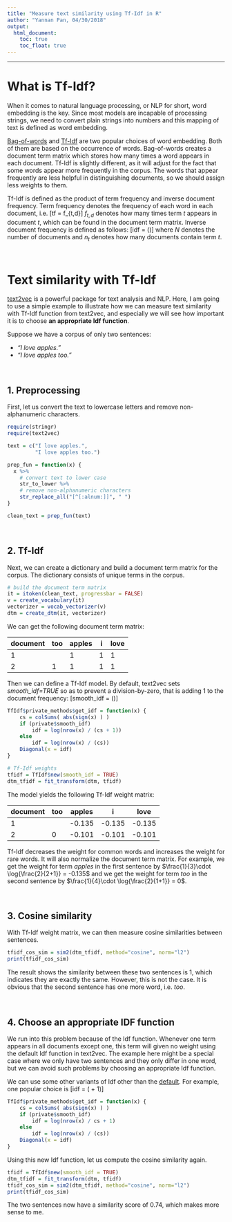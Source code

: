 ```yaml
---
title: "Measure text similarity using Tf-Idf in R"
author: "Yannan Pan, 04/30/2018"
output:
  html_document:
    toc: true
    toc_float: true
---
```

***

# What is Tf-Idf?

When it comes to natural language processing, or NLP for short, word embedding is the key. Since most models are incapable of processing strings, we need to convert plain strings into numbers and this mapping of text is defined as word embedding.

[Bag-of-words](https://en.wikipedia.org/wiki/Bag-of-words_model) and [Tf-Idf](https://en.wikipedia.org/wiki/Tf–idf) are two popular choices of word embedding. Both of them are based on the occurrence of words. Bag-of-words creates a document term matrix which stores how many times a word appears in each document. Tf-Idf is slightly different, as it will adjust for the fact that some words appear more frequently in the corpus. The words that appear frequently are less helpful in distinguishing documents, so we should assign less weights to them.

Tf-Idf is defined as the product of term frequency and inverse document frequency. Term frequency denotes the frequency of each word in each document, i.e.
\[tf = f_{t,d}\]
$f_{t,d}$ denotes how many times term $t$ appears in document $t$, which can be found in the document term matrix. Inverse document frequency is defined as follows:
\[idf = \log(\frac{N}{n_t})\]
where $N$ denotes the number of documents and $n_t$ denotes how many documents contain term $t$.

<br>

# Text similarity with Tf-Idf

[text2vec](http://text2vec.org) is a powerful package for text analysis and NLP. Here, I am going to use a simple example to illustrate how we can measure text similarity with Tf-Idf function from text2vec, and especially we will see how important it is to choose **an appropriate Idf function**.

Suppose we have a corpus of only two sentences:

* _"I love apples."_
* _"I love apples too."_

<br>

## 1. Preprocessing

First, let us convert the text to lowercase letters and remove non-alphanumeric characters.

```r
require(stringr)
require(text2vec)

text = c("I love apples.",
         "I love apples too.")

prep_fun = function(x) {
  x %>% 
    # convert text to lower case
    str_to_lower %>% 
    # remove non-alphanumeric characters
    str_replace_all("[^[:alnum:]]", " ")
}

clean_text = prep_fun(text)
```

<br>

## 2. Tf-Idf

Next, we can create a dictionary and build a document term matrix for the corpus. The dictionary consists of unique terms in the corpus.

```r
# build the document term matrix
it = itoken(clean_text, progressbar = FALSE)
v = create_vocabulary(it)
vectorizer = vocab_vectorizer(v)
dtm = create_dtm(it, vectorizer)
```

We can get the following document term matrix:

document | too | apples | i | love
---------|-----|--------|---|-----
1        |     |    1   | 1 |  1  
2        |  1  |    1   | 1 |  1  

Then we can define a Tf-Idf model. By default, text2vec sets *smooth_idf=TRUE* so as to prevent a division-by-zero, that is adding 1 to the document frequency: 
\[smooth\_idf = \log(\frac{N}{n_t + 1})\]

```r
TfIdf$private_methods$get_idf = function(x) {
    cs = colSums( abs(sign(x) ) )
    if (private$smooth_idf)
        idf = log(nrow(x) / (cs + 1))
    else
        idf = log(nrow(x) / (cs))
    Diagonal(x = idf)
}
```

```r
# Tf-Idf weights
tfidf = TfIdf$new(smooth_idf = TRUE)
dtm_tfidf = fit_transform(dtm, tfidf)
```

The model yields the following Tf-Idf weight matrix:

document | too | apples |     i   | love
---------|-----|--------|---------|-----
1        |     |  -0.135| -0.135  |-0.135  
2        |  0  |  -0.101| -0.101  |-0.101  

Tf-Idf decreases the weight for common words and increases the weight for rare words. It will also normalize the document term matrix. For example, we get the weight for term *apples* in the first sentence by $\frac{1}{3}\cdot \log{\frac{2}{2+1}} = -0.135$ and we get the weight for term *too* in the second sentence by $\frac{1}{4}\cdot \log{\frac{2}{1+1}} = 0$.

<br>

## 3. Cosine similarity

With Tf-Idf weight matrix, we can then measure cosine similarities between sentences.

```r
tfidf_cos_sim = sim2(dtm_tfidf, method="cosine", norm="l2")
print(tfidf_cos_sim)
```

The result shows the similarity between these two sentences is 1, which indicates they are exactly the same. However, this is not the case. It is obvious that the second sentence has one more word, i.e. *too*.

<br>

## 4. Choose an appropriate IDF function

We run into this problem because of the Idf function. Whenever one term appears in all documents except one, this term will given no weight using the default Idf function in text2vec. The example here might be a special case where we only have two sentences and they only differ in one word, but we can avoid such problems by choosing an appropriate Idf function.

We can use some other variants of Idf other than the [default](https://github.com/dselivanov/text2vec/blob/master/R/model_tfidf.R). For example, one popular choice is
\[idf = \log(\frac{N}{n_t} + 1)\]

```r
TfIdf$private_methods$get_idf = function(x) {
    cs = colSums( abs(sign(x) ) )
    if (private$smooth_idf)
        idf = log(nrow(x) / cs + 1)
    else
        idf = log(nrow(x) / (cs))
    Diagonal(x = idf)
}
```

Using this new Idf function, let us compute the cosine similarity again.

```r
tfidf = TfIdf$new(smooth_idf = TRUE)
dtm_tfidf = fit_transform(dtm, tfidf)
tfidf_cos_sim = sim2(dtm_tfidf, method="cosine", norm="l2")
print(tfidf_cos_sim)
```

The two sentences now have a similarity score of 0.74, which makes more sense to me.